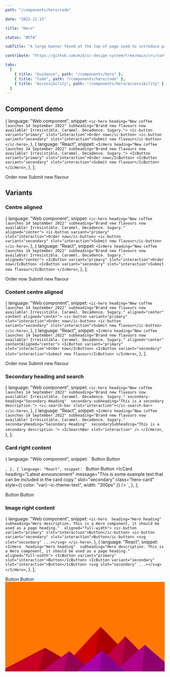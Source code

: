 ```yaml
---
path: "/components/hero/code"

date: "2022-11-15"

title: "Hero"

status: "BETA"

subTitle: "A large banner found at the top of page used to introduce page content, provide key actions and add personality."

contribute: "https://github.com/mi6/ic-design-system/tree/main/src/content/structured/components/hero"

tabs:
  [
    { title: "Guidance", path: "/components/hero" },
    { title: "Code", path: "/components/hero/code" },
    { title: "Accessibility", path: "/components/hero/accessibility" },
  ]
---
```



## Component demo

  {
    language: "Web component",
    snippet: `<ic-hero
  heading="New coffee launches 14 September 2022"
  subheading="Brand new flavours now available! Irresistible. Caramel. Decadence. Sugary.">
  <ic-button variant="primary" slot="interaction">Order now</ic-button>
  <ic-button variant="secondary" slot="interaction">Submit new flavour</ic-button>
</ic-hero>`,
  },
  {
    language: "React",
    snippet: `<IcHero
  heading="New coffee launches 14 September 2022"
  subheading="Brand new flavours now available! Irresistible. Caramel. Decadence. Sugary.">
  <IcButton variant="primary" slot="interaction">Order now</IcButton>
  <IcButton variant="secondary" slot="interaction">Submit new flavour</IcButton>
</IcHero>`,
  },
];

<ComponentPreview snippets={snippets}>
  <IcHero
    heading="New coffee launches 14 September 2022"
    subheading="Brand new flavours now available! Irresistible. Caramel. Decadence. Sugary."
  >
    <IcButton variant="primary" slot="interaction">
      Order now
    </IcButton>
    <IcButton variant="secondary" slot="interaction">
      Submit new flavour
    </IcButton>
  </IcHero>
</ComponentPreview>

<ComponentDetails component="ic-hero" />

## Variants

### Centre aligned

  {
    language: "Web component",
    snippet: `<ic-hero
    heading="New coffee launches 14 September 2022"
    subheading="Brand new flavours now available! Irresistible. Caramel. Decadence. Sugary." aligned="center">
  <ic-button variant="primary" slot="interaction">Order now</ic-button>
  <ic-button variant="secondary" slot="interaction">Submit new flavour</ic-button>
</ic-hero>`,
  },
  {
    language: "React",
    snippet: `<IcHero
  heading="New coffee launches 14 September 2022"
  subheading="Brand new flavours now available! Irresistible. Caramel. Decadence. Sugary." aligned="center">
  <IcButton variant="primary" slot="interaction">Order now</IcButton>
  <IcButton variant="secondary" slot="interaction">Submit new flavour</IcButton>
</IcHero>`,
  },
];

<ComponentPreview snippets={snippetsCentre}>
  <IcHero
    heading="New coffee launches 14 September 2022"
    subheading="Brand new flavours now available! Irresistible. Caramel. Decadence. Sugary."
    aligned="center"
  >
    <IcButton variant="primary" slot="interaction">
      Order now
    </IcButton>
    <IcButton variant="secondary" slot="interaction">
      Submit new flavour
    </IcButton>
  </IcHero>
</ComponentPreview>

### Content centre aligned

  {
    language: "Web component",
    snippet: `<ic-hero
    heading="New coffee launches 14 September 2022"
    subheading="Brand new flavours now available! Irresistible. Caramel. Decadence. Sugary." aligned="center" content-aligned="center">
  <ic-button variant="primary" slot="interaction">Order now</ic-button>
  <ic-button variant="secondary" slot="interaction">Submit new flavour</ic-button>
</ic-hero>`,
  },
  {
    language: "React",
    snippet: `<IcHero
  heading="New coffee launches 14 September 2022"
  subheading="Brand new flavours now available! Irresistible. Caramel. Decadence. Sugary." aligned="center" contentAligned="center">
  <IcButton variant="primary" slot="interaction">Order now</IcButton>
  <IcButton variant="secondary" slot="interaction">Submit new flavour</IcButton>
</IcHero>`,
  },
];

<ComponentPreview snippets={snippetsContentCentre}>
  <IcHero
    heading="New coffee launches 14 September 2022"
    subheading="Brand new flavours now available! Irresistible. Caramel. Decadence. Sugary."
    aligned="center"
    contentAligned="center"
  >
    <IcButton variant="primary" slot="interaction">
      Order now
    </IcButton>
    <IcButton variant="secondary" slot="interaction">
      Submit new flavour
    </IcButton>
  </IcHero>
</ComponentPreview>

### Secondary heading and search

  {
    language: "Web component",
    snippet: `<ic-hero
    heading="New coffee launches 14 September 2022"
    subheading="Brand new flavours now available! Irresistible. Caramel. Decadence. Sugary."
    secondary-heading="Secondary Heading" 
    secondary-subheading="This is a secondary description.">
    <ic-search-bar slot="interaction"></ic-search-bar>
</ic-hero>`,
  },
  {
    language: "React",
    snippet: `<IcHero
  heading="New coffee launches 14 September 2022"
  subheading="Brand new flavours now available! Irresistible. Caramel. Decadence. Sugary."
  secondaryHeading="Secondary Heading" 
  secondarySubheading="This is a secondary description.">
  <IcSearchBar slot="interaction" />
</IcHero>`,
  },
];

<ComponentPreview snippets={snippetsSecondHeadingSearch}>
  <IcHero
    heading="New coffee launches 14 September 2022"
    subheading="Brand new flavours now available! Irresistible. Caramel. Decadence. Sugary."
    secondaryHeading="Secondary Heading"
    secondarySubheading="This is a secondary description."
  >
    <IcSearchBar slot="interaction" />
  </IcHero>
</ComponentPreview>

### Card right content

  {
    language: "Web component",
    snippet: `<ic-hero 
  heading="Hero heading" 
  subheading="Hero description. This is a Hero component, it should be used as a page heading." 
  card-heading="Latest announcement" 
  card-message="This is some example text that can be included in the card copy" 
  aligned="full-width">
  <ic-button variant="primary" slot="interaction">Button</ic-button>
  <ic-button variant="secondary" slot="interaction">Button</ic-button>
  <ic-card heading="Latest announcement" message="This is some example text that can be included in the card copy." slot="secondary" class="hero-card"></ic-card>
  <style>
    .hero-card {
      color: var(--ic-theme-text);
      width: 300px;
    }
  </style>
</ic-hero>`,
  },
  {
    language: "React",
    snippet: `<IcHero 
  heading="Hero heading" 
  subheading="Hero description. This is a Hero component, it should be used as a page heading." 
  cardHeading="Latest announcement" 
  cardMessage="This is some example text that can be included in the card copy" 
  aligned="full-width">
    <IcButton variant="primary" slot="interaction">Button</IcButton>
    <IcButton variant="secondary" slot="interaction">Button</IcButton>
    <IcCard heading="Latest announcement" message="This is some example text that can be included in the card copy." slot="secondary" class="hero-card" style={{
  color: "var(--ic-theme-text",
  width: "300px"
  }} />
</IcHero>`,
  },
];

<ComponentPreview snippets={snippetsCard}>
  <IcHero
    heading="Hero heading"
    subheading="Hero description. This is a Hero component, it should be used as a page heading."
    cardHeading="Latest announcement"
    cardMessage="This is some example text that can be included in the card copy"
    aligned="full-width"
  >
    <IcButton variant="primary" slot="interaction">
      Button
    </IcButton>
    <IcButton variant="secondary" slot="interaction">
      Button
    </IcButton>
    <IcCard
      heading="Latest announcement"
      message="This is some example text that can be included in the card copy."
      slot="secondary"
      class="hero-card"
      style={{
        color: "var(--ic-theme-text",
        width: "300px",
      }}
    />
  </IcHero>
</ComponentPreview>

### Image right content

  {
    language: "Web component",
    snippet: `<ic-hero 
  heading="Hero heading" 
  subheading="Hero description. This is a Hero component, it should be used as a page heading." 
  aligned="full-width">
  <ic-button variant="primary" slot="interaction">Button</ic-button>
  <ic-button variant="secondary" slot="interaction">Button</ic-button>
  <svg slot="secondary" ...></svg>
</ic-hero>`,
  },
  {
    language: "React",
    snippet: `<IcHero 
  heading="Hero heading" 
  subheading="Hero description. This is a Hero component, it should be used as a page heading." 
  aligned="full-width">
  <IcButton variant="primary" slot="interaction">Button</IcButton>
  <IcButton variant="secondary" slot="interaction">Button</IcButton>
  <svg slot="secondary" ...></svg>
</IcHero>`,
  },
];

<ComponentPreview snippets={snippetsImage}>
  <IcHero
    heading="Hero heading"
    subheading="Hero description. This is a Hero component, it should be used as a page heading."
    aligned="full-width"
  >
    <IcButton variant="primary" slot="interaction">
      Button
    </IcButton>
    <IcButton variant="secondary" slot="interaction">
      Button
    </IcButton>
    <svg
      slot="secondary"
      style={{
        width: "300px",
      }}
      xmlns="http://www.w3.org/2000/svg"
      viewBox="0 0 1600 900"
    >
      <rect fill="#ff7700" width="1600" height="900" />
      <polygon fill="#cc0000" points="957 450 539 900 1396 900" />
      <polygon fill="#aa0000" points="957 450 872.9 900 1396 900" />
      <polygon fill="#c50022" points="-60 900 398 662 816 900" />
      <polygon fill="#a3001b" points="337 900 398 662 816 900" />
      <polygon fill="#be0044" points="1203 546 1552 900 876 900" />
      <polygon fill="#9c0036" points="1203 546 1552 900 1162 900" />
      <polygon fill="#b80066" points="641 695 886 900 367 900" />
      <polygon fill="#960052" points="587 900 641 695 886 900" />
      <polygon fill="#b10088" points="1710 900 1401 632 1096 900" />
      <polygon fill="#8f006d" points="1710 900 1401 632 1365 900" />
      <polygon fill="#aa00aa" points="1210 900 971 687 725 900" />
      <polygon fill="#880088" points="943 900 1210 900 971 687" />
    </svg>
  </IcHero>
</ComponentPreview>
